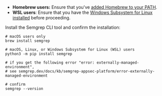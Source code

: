 
* **Homebrew users:** Ensure that you've [added Homebrew to your PATH](https://docs.brew.sh/FAQ#my-mac-apps-dont-find-homebrew-utilities).
* **WSL users**: Ensure that you have the [Windows Subsystem for Linux installed](https://learn.microsoft.com/en-us/windows/wsl/install) before proceeding.

Install the Semgrep CLI tool and confirm the installation:

```console
# macOS users only
brew install semgrep

# macOS, Linux, or Windows Subsystem for Linux (WSL) users
python3 -m pip install semgrep

# if you get the following error "error: externally-managed-environment",
# see semgrep.dev/docs/kb/semgrep-appsec-platform/error-externally-managed-environment 

# confirm
semgrep --version
```

